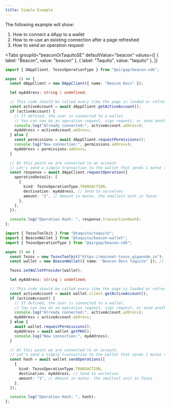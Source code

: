 ```yaml
---
title: Simple Example
---
```



The following example will show:

1. How to connect a dApp to a wallet
2. How to re-use an existing connection after a page refreshed
3. How to send an operation request

<Tabs
  groupId="beaconOrTaquitoSE"
  defaultValue="beacon"
  values={[
    { label: "Beacon", value: "beacon" },
    { label: "Taquito", value: "taquito" },
  ]}
>
  <TabItem value="beacon">

```ts code
import { DAppClient, TezosOperationType } from "@airgap/beacon-sdk";

async () => {
  const dAppClient = new DAppClient({ name: "Beacon Docs" });

  let myAddress: string | undefined;

  // This code should be called every time the page is loaded or refreshed to see if the user has already connected to a wallet.
  const activeAccount = await dAppClient.getActiveAccount();
  if (activeAccount) {
    // If defined, the user is connected to a wallet.
    // You can now do an operation request, sign request, or send another permission request to switch wallet
    console.log("Already connected:", activeAccount.address);
    myAddress = activeAccount.address;
  } else {
    const permissions = await dAppClient.requestPermissions();
    console.log("New connection:", permissions.address);
    myAddress = permissions.address;
  }

  // At this point we are connected to an account.
  // Let's send a simple transaction to the wallet that sends 1 mutez to ourselves.
  const response = await dAppClient.requestOperation({
    operationDetails: [
      {
        kind: TezosOperationType.TRANSACTION,
        destination: myAddress, // Send to ourselves
        amount: "1", // Amount in mutez, the smallest unit in Tezos
      },
    ],
  });

  console.log("Operation Hash: ", response.transactionHash);
};
```

</TabItem>

<TabItem value="taquito">

```ts code
import { TezosToolkit } from "@taquito/taquito";
import { BeaconWallet } from "@taquito/beacon-wallet";
import { TezosOperationType } from "@airgap/beacon-sdk";

async () => {
  const Tezos = new TezosToolkit("https://mainnet-tezos.giganode.io");
  const wallet = new BeaconWallet({ name: "Beacon Docs Taquito" }); // Takes the same arguments as the DAppClient constructor

  Tezos.setWalletProvider(wallet);

  let myAddress: string | undefined;

  // This code should be called every time the page is loaded or refreshed to see if the user has already connected to a wallet.
  const activeAccount = await wallet.client.getActiveAccount();
  if (activeAccount) {
    // If defined, the user is connected to a wallet.
    // You can now do an operation request, sign request, or send another permission request to switch wallet
    console.log("Already connected:", activeAccount.address);
    myAddress = activeAccount.address;
  } else {
    await wallet.requestPermissions();
    myAddress = await wallet.getPKH();
    console.log("New connection:", myAddress);
  }

  // At this point we are connected to an account.
  // Let's send a simple transaction to the wallet that sends 1 mutez to ourselves.
  const hash = await wallet.sendOperations([
    {
      kind: TezosOperationType.TRANSACTION,
      destination: myAddress, // Send to ourselves
      amount: "1", // Amount in mutez, the smallest unit in Tezos
    },
  ]);

  console.log("Operation Hash: ", hash);
};
```

</TabItem>
</Tabs>
